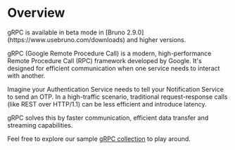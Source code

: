 
# Overview

<Callout emoji="">
    gRPC is available in beta mode in [Bruno 2.9.0](https://www.usebruno.com/downloads) and higher versions.
</Callout>

gRPC (Google Remote Procedure Call) is a modern, high-performance Remote Procedure Call (RPC) framework developed by Google. It's designed for efficient communication when one service needs to interact with another.

Imagine your Authentication Service needs to tell your Notification Service to send an OTP. In a high-traffic scenario, traditional request-response calls (like REST over HTTP/1.1) can be less efficient and introduce latency.

gRPC solves this by faster communication, efficient data transfer and streaming capabilities.


Feel free to explore our sample [gRPC collection](https://github.com/bruno-collections/gRPC-api-collection) to play around.

